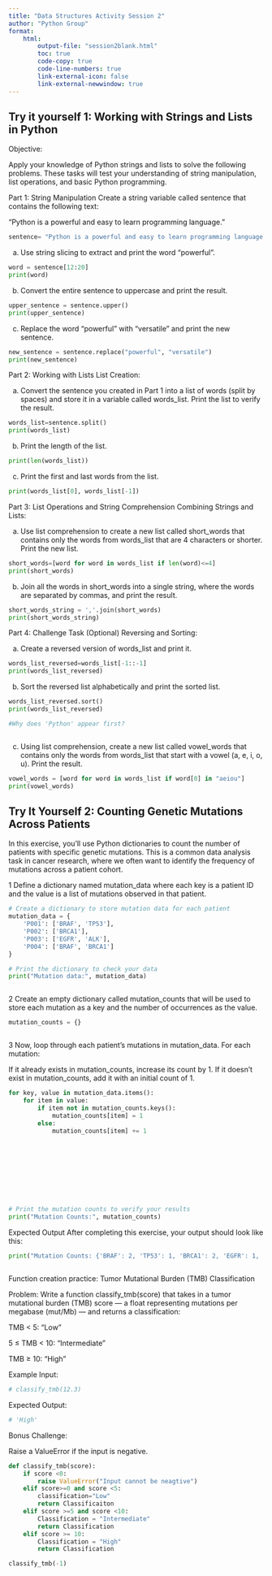 ```yaml
---
title: "Data Structures Activity Session 2"
author: "Python Group"
format: 
    html:
        output-file: "session2blank.html"
        toc: true
        code-copy: true
        code-line-numbers: true
        link-external-icon: false
        link-external-newwindow: true
---
```


## Try it yourself 1: Working with Strings and Lists in Python
Objective:

Apply your knowledge of Python strings and lists to solve the following problems. These tasks will test your understanding of string manipulation, list operations, and basic Python programming.

Part 1: String Manipulation
Create a string variable called sentence that contains the following text:

"Python is a powerful and easy to learn programming language."

```python

sentence= "Python is a powerful and easy to learn programming language."

```


a. Use string slicing to extract and print the word "powerful".

```python

word = sentence[12:20]
print(word)

```


b. Convert the entire sentence to uppercase and print the result.

```python

upper_sentence = sentence.upper()
print(upper_sentence)
```

c. Replace the word "powerful" with "versatile" and print the new sentence.
```python

new_sentence = sentence.replace("powerful", "versatile")
print(new_sentence)

```



Part 2: Working with Lists
List Creation:

a. Convert the sentence you created in Part 1 into a list of words (split by spaces) and store it in a variable called words_list. Print the list to verify the result.

```python

words_list=sentence.split()
print(words_list)
```


b. Print the length of the list.

```python

print(len(words_list))

```


c. Print the first and last words from the list.

```python

print(words_list[0], words_list[-1])

```



Part 3: List Operations and String Comprehension
Combining Strings and Lists:


a. Use list comprehension to create a new list called short_words that contains only the words from words_list that are 4 characters or shorter. Print the new list.

```python
short_words=[word for word in words_list if len(word)<=4]
print(short_words)

```


b. Join all the words in short_words into a single string, where the words are separated by commas, and print the result.

```python
short_words_string = ','.join(short_words)
print(short_words_string)

```


Part 4: Challenge Task (Optional)
Reversing and Sorting:


a. Create a reversed version of words_list and print it.

```python

words_list_reversed=words_list[-1::-1]
print(words_list_reversed)

```

b. Sort the reversed list alphabetically and print the sorted list.

```python

words_list_reversed.sort()
print(words_list_reversed)

#Why does 'Python' appear first?



```

c. Using list comprehension, create a new list called vowel_words that contains only the words from words_list that start with a vowel (a, e, i, o, u). Print the result.

```python

vowel_words = [word for word in words_list if word[0] in "aeiou"]
print(vowel_words)

```


## Try It Yourself 2: Counting Genetic Mutations Across Patients


In this exercise, you’ll use Python dictionaries to count the number of patients with specific genetic mutations. This is a common data analysis task in cancer research, where we often want to identify the frequency of mutations across a patient cohort.


1 Define a dictionary named mutation_data where each key is a patient ID and the value is a list of mutations observed in that patient.
```python

# Create a dictionary to store mutation data for each patient
mutation_data = {
    'P001': ['BRAF', 'TP53'],
    'P002': ['BRCA1'],
    'P003': ['EGFR', 'ALK'],
    'P004': ['BRAF', 'BRCA1']
}

# Print the dictionary to check your data
print("Mutation data:", mutation_data)



```


2 Create an empty dictionary called mutation_counts that will be used to store each mutation as a key and the number of occurrences as the value.
```python
mutation_counts = {}



```


3 Now, loop through each patient’s mutations in mutation_data. For each mutation:

If it already exists in mutation_counts, increase its count by 1.
If it doesn’t exist in mutation_counts, add it with an initial count of 1.
```python

for key, value in mutation_data.items():
    for item in value:
        if item not in mutation_counts.keys():
            mutation_counts[item] = 1
        else:
            mutation_counts[item] += 1










# Print the mutation counts to verify your results
print("Mutation Counts:", mutation_counts)
```


Expected Output
After completing this exercise, your output should look like this:
```python

print("Mutation Counts: {'BRAF': 2, 'TP53': 1, 'BRCA1': 2, 'EGFR': 1, 'ALK': 1}")



```

Function creation practice: Tumor Mutational Burden (TMB) Classification


Problem:
Write a function classify_tmb(score) that takes in a tumor mutational burden (TMB) score — a float representing mutations per megabase (mut/Mb) — and returns a classification:

TMB < 5: "Low"

5 ≤ TMB < 10: "Intermediate"

TMB ≥ 10: "High"

Example Input:

```python
# classify_tmb(12.3)
```

Expected Output:

```python

# 'High'
```


Bonus Challenge:

Raise a ValueError if the input is negative.


```python

def classify_tmb(score):
    if score <0:
        raise ValueError("Input cannot be neagtive")
    elif score>=0 and score <5:
        classification="Low"
        return Classificaiton
    elif score >=5 and score <10:
        Classification = "Intermediate"
        return Classification
    elif score >= 10:
        Classification = "High"
        return Classification
```

```python
classify_tmb(-1)

```
